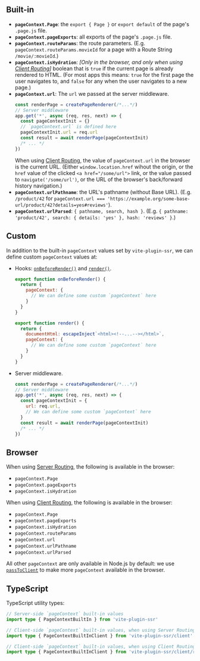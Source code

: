 ## Built-in

 - **`pageContext.Page`**: the `export { Page }` or `export default` of the page's `.page.js` file.
 - **`pageContext.pageExports`**: all exports of the page's `.page.js` file.
 - **`pageContext.routeParams`**: the route parameters. (E.g. `pageContext.routeParams.movieId` for a page with a Route String `/movie/:movieId`.)
 - **`pageContext.isHydration`**: *[Only in the browser, and only when using [Client Routing](/useClientRouter)]* boolean that is `true` if the current page is already rendered to HTML. (For most apps this means: `true` for the first page the user navigates to, and `false` for any when the user navigates to a new page.)
 - **`pageContext.url`**: The `url` we passed at the server middleware.
    ```js
    const renderPage = createPageRenderer(/*...*/)
    // Server middleware
    app.get('*', async (req, res, next) => {
      const pageContextInit = {}
      // `pageContext.url` is defined here
      pageContextInit.url = req.url
      const result = await renderPage(pageContextInit)
      /* ... */
    })
    ```
    When using [Client Routing](/useClientRouter), the value of `pageContext.url` in the browser is the current URL. (Either `window.location.href` wihout the origin, or the `href` value of the clicked `<a href="/some/url">` link, or the value passed to `navigate('/some/url')`, or the URL of the browser's back/forward history navigation.)
 - **`pageContext.urlPathname`**: the URL's pathname (without Base URL). (E.g. `/product/42` for `pageContext.url === 'https://example.org/some-base-url/product/42?details=yes#reviews'`).
 - **`pageContext.urlParsed`**: `{ pathname, search, hash }`. (E.g. `{ pathname: 'product/42', search: { details: 'yes' }, hash: 'reviews' }`.)

## Custom

In addition to the built-in `pageContext` values set by `vite-plugin-ssr`, we can define custom `pageContext` values at:
 - Hooks: [`onBeforeRender()`](/onBeforeRender) and [`render()`](/render).
    ```js
    export function onBeforeRender() {
      return {
        pageContext: {
          // We can define some custom `pageContext` here
        }
      }
    }
    ```
    ```js
    export function render() {
      return {
        documentHtml: escapeInject`<html><!--...--></html>`,
        pageContext: {
          // We can define some custom `pageContext` here
        }
      }
    }
    ```
 - Server middleware.
    ```js
    const renderPage = createPageRenderer(/*...*/)
    // Server middleware
    app.get('*', async (req, res, next) => {
      const pageContextInit = {
        url: req.url,
        // We can define some custom `pageContext` here
      }
      const result = await renderPage(pageContextInit)
      /* ... */
    })
    ```

## Browser

When using [Server Routing](/SR-vs-CR#server-routing), the following is available in the browser:
 - `pageContext.Page`
 - `pageContext.pageExports`
 - `pageContext.isHydration`

When using [Client Routing](/useClientRouter), the following is available in the browser:
 - `pageContext.Page`
 - `pageContext.pageExports`
 - `pageContext.isHydration`
 - `pageContext.routeParams`
 - `pageContext.url`
 - `pageContext.urlPathname`
 - `pageContext.urlParsed`

All other `pageContext` are only available in Node.js by default:
we use [`passToClient`](/passToClient) to make more `pageContext` available in the browser.

## TypeScript

TypeScript utility types:

```ts
// Server-side `pageContext` built-in values
import type { PageContextBuiltIn } from 'vite-plugin-ssr'

// Client-side `pageContext` built-in values, when using Server Routing
import type { PageContextBuiltInClient } from 'vite-plugin-ssr/client'

// Client-side `pageContext` built-in values, when using Client Routing
import type { PageContextBuiltInClient } from 'vite-plugin-ssr/client/router'
```

